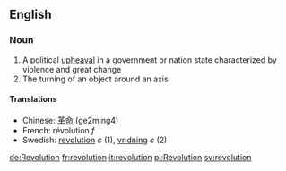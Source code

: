 ==English==
===Noun===
#A political [[upheaval]] in a government or nation state characterized by violence and great change
#The turning of an object around an axis

====Translations====
*Chinese: [[革命]] (ge2ming4)
*French: révolution ''f''
*Swedish: [[revolution#Swedish|revolution]] ''c'' (1), [[vridning]] ''c'' (2)

[[de:Revolution]]
[[fr:revolution]]
[[it:revolution]]
[[pl:Revolution]]
[[sv:revolution]]